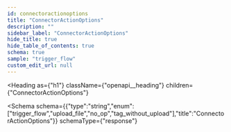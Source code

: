 ```yaml
---
id: connectoractionoptions
title: "ConnectorActionOptions"
description: ""
sidebar_label: "ConnectorActionOptions"
hide_title: true
hide_table_of_contents: true
schema: true
sample: "trigger_flow"
custom_edit_url: null
---
```



<Heading
  as={"h1"}
  className={"openapi__heading"}
  children={"ConnectorActionOptions"}
>
</Heading>





<Schema
  schema={{"type":"string","enum":["trigger_flow","upload_file","no_op","tag_without_upload"],"title":"ConnectorActionOptions"}}
  schemaType={"response"}
>
  
</Schema>
            